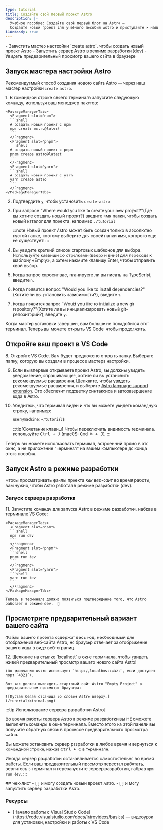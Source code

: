 ```yaml
---
type: tutorial
title: Создайте свой первый проект Astro
description: |-
  Учебное пособие: Создайте свой первый блог на Astro —
  Создайте новый проект для учебного пособия Astro и приступайте к написанию кода
i18nReady: true
---
```


<PreCheck>
  - Запустить мастер настройки `create astro`, чтобы создать новый проект Astro
  - Запустить сервер Astro в режиме разработки (dev)
  - Увидеть предварительный просмотр вашего сайта в браузере
</PreCheck>

## Запуск мастера настройки Astro

Рекомендуемый способ создания нового сайта Astro — через наш мастер настройки `create astro`.

<Steps>
1. В командной строке своего терминала запустите следующую команду, используя ваш менеджер пакетов:

    <PackageManagerTabs>
      <Fragment slot="npm">
      ```shell
      # создать новый проект с npm
      npm create astro@latest
      ```
      </Fragment>
      <Fragment slot="pnpm">
      ```shell
      # создать новый проект с pnpm
      pnpm create astro@latest
      ```
      </Fragment>
      <Fragment slot="yarn">
      ```shell
      # создать новый проект с yarn
      yarn create astro
      ```
      </Fragment>
    </PackageManagerTabs>

2. Подтвердите `y`, чтобы установить `create-astro`
3. При запросе "Where would you like to create your new project?"(Где вы хотите создать новый проект?) введите имя папки, чтобы создать новый каталог для проекта, например
`./tutorial`

      :::note
      Новый проект Astro может быть создан только в абсолютно пустой папке, поэтому выберите для своей папки имя, которого еще не существует!
      :::

4. Вы увидите краткий список стартовых шаблонов для выбора. Используйте клавиши со стрелками (вверх и вниз) для перехода к шаблону «Empty», а затем нажмите клавишу Enter, чтобы отправить свой выбор.

5. Когда запрос спросит вас, планируете ли вы писать на TypeScript, введите `n`.

6. Когда появится вопрос "Would you like to install dependencies?"(Хотите ли вы установить зависимости?), введите `y`.

7. Когда появится запрос "Would you like to initialize a new git repository?"(Хотите ли вы инициализировать новый git-репозиторий?), введите `y`.
</Steps>

Когда мастер установки завершен, вам больше не понадобится этот терминал. Теперь вы можете открыть VS Code, чтобы продолжить.

## Откройте ваш проект в VS Code

<Steps>
8. Откройте VS Code. Вам будет предложено открыть папку. Выберите папку, которую вы создали в процессе мастера настройки.

9. Если вы впервые открываете проект Astro, вы должны увидеть уведомление, спрашивающее, хотите ли вы установить рекомендуемые расширения. Щелкните, чтобы увидеть рекомендуемые расширения, и выберите [Astro language support extension](https://marketplace.visualstudio.com/items?itemName=astro-build.astro-vscode). Это обеспечит подсветку синтаксиса и автозавершение кода в Astro.

10. Убедитесь, что терминал виден и что вы можете увидеть командную строку, например:

    ```sh
    user@machine:~/tutorial$
    ```

    :::tip[Сочетание клавиш]
    Чтобы переключить видимость терминала, используйте <kbd>Ctrl + J</kbd> (macOS: <kbd>Cmd ⌘ + J</kbd>).
    :::

</Steps>

Теперь вы можете использовать терминал, встроенный прямо в это окно, а не приложение "Терминал" на вашем компьютере до конца этого пособия.



## Запуск Astro в режиме разработки

Чтобы просматривать файлы проекта _как веб-сайт_ во время работы, вам нужно, чтобы Astro работал в режиме разработки (dev).

### Запуск сервера разработки

<Steps>
11. Запустите команду для запуска Astro в режиме разработки, набрав в терминале VS Code:

    <PackageManagerTabs>
      <Fragment slot="npm">
      ```shell
      npm run dev
      ```
      </Fragment>
      <Fragment slot="pnpm">
      ```shell
      pnpm run dev
      ```
      </Fragment>
      <Fragment slot="yarn">
      ```shell
      yarn run dev
      ```
      </Fragment>
    </PackageManagerTabs>

    Теперь в терминале должно появиться подтверждение того, что Astro работает в режиме dev.  🚀
</Steps>

## Просмотрите предварительный вариант вашего сайта

Файлы вашего проекта содержат весь код, необходимый для отображения веб-сайта Astro, но браузер отвечает за отображение вашего кода в виде веб-страниц.

<Steps>
12. Щелкните на ссылке `localhost` в окне терминала, чтобы увидеть живой предварительный просмотр вашего нового сайта Astro! 

    (По умолчанию Astro использует `http://localhost:4321`, если доступен порт `4321`).

    Вот как должен выглядеть стартовый сайт Astro "Empty Project" в предварительном просмотре браузера:

    ![Пустая белая страница со словом Astro вверху.](/tutorial/minimal.png)

</Steps>

:::tip[Использование сервера разработки Astro]

Во время работы сервера Astro в режиме разработки вы НЕ сможете выполнять команды в окне терминала. Вместо этого на этой панели вы получите обратную связь в процессе предварительного просмотра сайта.

Вы можете остановить сервер разработки в любое время и вернуться к командной строке, нажав <kbd>Ctrl + C</kbd> в терминале.

Иногда сервер разработки останавливается самостоятельно во время работы. Если ваш предварительный просмотр перестал работать, вернитесь в терминал и перезапустите сервер разработки, набрав `npm run dev`.
:::

<Box icon="check-list">
## Чек-лист

<Checklist>
- [ ] Я могу создать новый проект Astro.
- [ ] Я могу запустить сервер разработки Astro.
</Checklist>
</Box>

### Ресурсы

- <p>[Начало работы с Visual Studio Code](https://code.visualstudio.com/docs/introvideos/basics) <Badge class="neutral-badge" text="внешняя ссылка" /> — видеоурок для установки, настройки и работы с VS Code</p>

